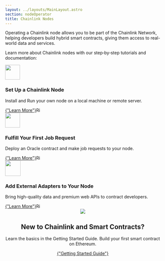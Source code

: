 ```yaml
---
layout: ../layouts/MainLayout.astro
section: nodeOperator
title: Chainlink Nodes
---
```



Operating a Chainlink node allows you to be part of the Chainlink Network, helping developers build hybrid smart contracts, giving them access to real-world data and services.

Learn more about Chainlink nodes with our step‑by‑step tutorials and documentation:

<div class={styles.productCardGrid}>
  <section class="card" >
    <img
    src="https://uploads-ssl.webflow.com/5e444500cbc42eeb5198206f/5e7898724c71bddf6749df17_DeFi2.svg"      class="cl-image-featured"
      style="width: 48px"
    />
    <h3 class={styles.cardTitle}>Set Up a Chainlink Node</h3>
    <p>
      Install and Run your own node on a local machine or remote server.
    </p>
    <a
      href="/chainlink-nodes/v1/running-a-chainlink-node"
      class={button.secondary}
      style="margin-top: var(--space-4x); display: inline-flex;"
    >
      {"Learn More"}
      <img
        class="cta-learnmore-arrow"
        src="/images/card-icons/navigation-arrow-right.svg"
        loading="lazy"
        alt="Right arrow"
        style="height: 16px"
      />
    </a>

  </section>
  <section class="card">
    <div>
      <img
        src="https://uploads-ssl.webflow.com/5e444500cbc42eeb5198206f/5e7898724c71bd62c149df16_Example.svg"
        class="cl-image-featured"
        style="width: 48px"
      />
      <h3 class={styles.cardTitle}>Fulfill Your First Job Request</h3>
      <p>              
        Deploy an Oracle contract and make job requests to your node.
      </p>
      <a
        href="/chainlink-nodes/v1/fulfilling-requests"
        class={button.secondary}
        style="margin-top: var(--space-4x); display: inline-flex;"
      >
        {"Learn More"}
        <img
          class="cta-learnmore-arrow"
          src="/images/card-icons/navigation-arrow-right.svg"
          loading="lazy"
          alt="Right arrow"
          style="height: 16px"
        />
      </a>
    </div>

  </section>
  <section class="card">
      <img
        src="https://uploads-ssl.webflow.com/5e444500cbc42eeb5198206f/5e7894ddbc6262c7a18da684_RequestSmall.svg"        class="cl-image-featured"
        height="50"
      />
      <h3 class={styles.cardTitle}>Add External Adapters to Your Node</h3>
      <p>
        Bring high-quality data and premium web APIs to contract developers.
      </p>
      <a href="/chainlink-nodes/external-adapters/node-operators"
        class={button.secondary}
        style="margin-top: var(--space-4x); display: inline-flex;"
      >
        {"Learn More"}
        <img
          class="cta-learnmore-arrow"
          src="/images/card-icons/navigation-arrow-right.svg"
          loading="lazy"
          alt="Right arrow"
          style="height: 16px"
        />
      </a>

  </section>
</div>

<section class="card" style="text-align: center;">
  <div class="cl-card-text">
    <div class="card-icon-wrapper">
      <img src="/images/card-icons/5f96ab4b4db522072b7ff30c_book-bookmark.svg" class="cl-image-featured"></img>
    </div>
    <h2>New to Chainlink and Smart Contracts?</h2>
    <p>Learn the basics in the Getting Started Guide. Build your first smart contract on Ethereum.</p>
    <a href="/getting-started/conceptual-overview/" class={button.secondary} style="margin-top: var(--space-4x);">
      {"Getting Started Guide"}
    </a>
  </div>
</section>

